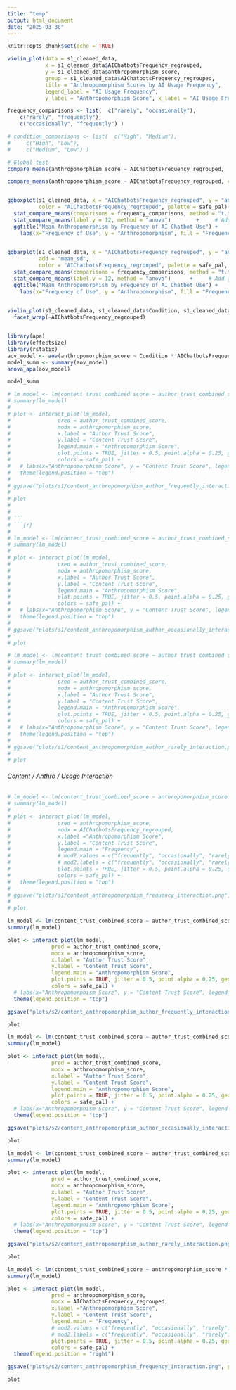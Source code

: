 ```yaml
---
title: "temp"
output: html_document
date: "2025-03-30"
---
```


```r
knitr::opts_chunk$set(echo = TRUE)
```


```r
violin_plot(data = s1_cleaned_data, 
            x = s1_cleaned_data$AIChatbotsFrequency_regrouped, 
            y = s1_cleaned_data$anthropomorphism_score, 
            group = s1_cleaned_data$AIChatbotsFrequency_regrouped, 
            title = "Anthropomorphism Scores by AI Usage Frequency", 
            legend_label = "AI Usage Frequency", 
            y_label = "Anthropomorphism Score", x_label = "AI Usage Frequency")

```

```r

frequency_comparisons <- list(  c("rarely", "occasionally"),
    c("rarely", "frequently"),
    c("occasionally", "frequently") )

# condition_comparisons <- list(  c("High", "Medium"),
#     c("High", "Low"),
#     c("Medium", "Low") )

# Global test
compare_means(anthropomorphism_score ~ AIChatbotsFrequency_regrouped,  data = s1_cleaned_data, method = "anova")

compare_means(anthropomorphism_score ~ AIChatbotsFrequency_regrouped, comparisons = frequency_comparisons, data = s1_cleaned_data,  method = "t.test")


ggboxplot(s1_cleaned_data, x = "AIChatbotsFrequency_regrouped", y = "anthropomorphism_score",
          color = "AIChatbotsFrequency_regrouped", palette = safe_pal)+ 
  stat_compare_means(comparisons = frequency_comparisons, method = "t.test", label = "p.signif") + # Add pairwise comparisons p-value
  stat_compare_means(label.y = 12, method = "anova")        +     # Add global p-value
  ggtitle("Mean Anthropomorphism by Frequency of AI Chatbot Use") + 
    labs(x="Frequency of Use", y = "Anthropomorphism", fill = "Frequency of Use")
  

ggbarplot(s1_cleaned_data, x = "AIChatbotsFrequency_regrouped", y = "anthropomorphism_score",
          add = "mean_sd",        
          color = "AIChatbotsFrequency_regrouped", palette = safe_pal, position = position_dodge(0.8))+ 
  stat_compare_means(comparisons = frequency_comparisons, method = "t.test", label = "p.signif") + # Add pairwise comparisons p-value
  stat_compare_means(label.y = 12, method = "anova")      +     # Add global p-value
  ggtitle("Mean Anthropomorphism by Frequency of AI Chatbot Use") + 
    labs(x="Frequency of Use", y = "Anthropomorphism", fill = "Frequency of Use")
  

violin_plot(s1_cleaned_data, s1_cleaned_data$Condition, s1_cleaned_data$anthropomorphism_score, s1_cleaned_data$Condition, "Anthropomorphism Scores") + 
  facet_wrap(~AIChatbotsFrequency_regrouped)



```

```r

library(apa)
library(effectsize)
library(rstatix)
aov_model <- aov(anthropomorphism_score ~ Condition * AIChatbotsFrequency_regrouped, data = s1_cleaned_data)
model_summ <- summary(aov_model)
anova_apa(aov_model)

model_summ


```


```r


# lm_model <- lm(content_trust_combined_score ~ author_trust_combined_score * anthropomorphism_score, data = s1_cleaned_data |> filter(AIChatbotsFrequency_regrouped == "frequently"))
# summary(lm_model)
# 
# plot <- interact_plot(lm_model, 
#               pred = author_trust_combined_score, 
#               modx = anthropomorphism_score,
#               x.label = "Author Trust Score",
#               y.label = "Content Trust Score",
#               legend.main = "Anthropomorphism Score",
#               plot.points = TRUE, jitter = 0.5, point.alpha = 0.25, geom="bar", 
#               colors = safe_pal) +
#   # labs(x="Anthropomorphism Score", y = "Content Trust Score", legend = "Author Trust Score")  +
#   theme(legend.position = "top")
# 
# ggsave("plots/s1/content_anthropomorphism_author_frequently_interaction.png", plot = plot, create.dir = TRUE)
# 
# plot
# 
# 
# ```
# ```{r}
# 
# lm_model <- lm(content_trust_combined_score ~ author_trust_combined_score * anthropomorphism_score, data = s1_cleaned_data |> filter(AIChatbotsFrequency_regrouped == "occasionally"))
# summary(lm_model)
# 
# plot <- interact_plot(lm_model, 
#               pred = author_trust_combined_score, 
#               modx = anthropomorphism_score,
#               x.label = "Author Trust Score",
#               y.label = "Content Trust Score",
#               legend.main = "Anthropomorphism Score",
#               plot.points = TRUE, jitter = 0.5, point.alpha = 0.25, geom="bar", 
#               colors = safe_pal) +
#   # labs(x="Anthropomorphism Score", y = "Content Trust Score", legend = "Author Trust Score")  +
#   theme(legend.position = "top")
# 
# ggsave("plots/s1/content_anthropomorphism_author_occasionally_interaction.png", plot = plot, create.dir = TRUE)
# 
# plot


```

```r

# lm_model <- lm(content_trust_combined_score ~ author_trust_combined_score * anthropomorphism_score, data = s1_cleaned_data |> filter(AIChatbotsFrequency_regrouped == "rarely"))
# summary(lm_model)
# 
# plot <- interact_plot(lm_model, 
#               pred = author_trust_combined_score, 
#               modx = anthropomorphism_score,
#               x.label = "Author Trust Score",
#               y.label = "Content Trust Score",
#               legend.main = "Anthropomorphism Score",
#               plot.points = TRUE, jitter = 0.5, point.alpha = 0.25, geom="bar", 
#               colors = safe_pal) +
#   # labs(x="Anthropomorphism Score", y = "Content Trust Score", legend = "Author Trust Score")  +
#   theme(legend.position = "top")
# 
# ggsave("plots/s1/content_anthropomorphism_author_rarely_interaction.png", plot = plot, create.dir = TRUE)
# 
# plot


```

###### Content / Anthro / Usage Interaction

```r

# lm_model <- lm(content_trust_combined_score ~ anthropomorphism_score * AIChatbotsFrequency_regrouped, data = s1_cleaned_data)
# summary(lm_model)
# 
# plot <- interact_plot(lm_model, 
#               pred = anthropomorphism_score, 
#               modx = AIChatbotsFrequency_regrouped,
#               x.label ="Anthropomorphism Score",
#               y.label = "Content Trust Score",
#               legend.main = "Frequency",
#               # mod2.values = c("frequently", "occasionally", "rarely"),
#               # mod2.labels = c("frequently", "occasionally", "rarely"),
#               plot.points = TRUE, jitter = 0.5, point.alpha = 0.25, geom="bar", 
#               colors = safe_pal) +
#   theme(legend.position = "top")
# 
# ggsave("plots/s1/content_anthropomorphism_frequency_interaction.png", plot = plot, create.dir = TRUE)
# 
# plot

```


```r

lm_model <- lm(content_trust_combined_score ~ author_trust_combined_score * anthropomorphism_score, data = s2_cleaned_data |> filter(AIChatbotsFrequency_regrouped == "frequently"))
summary(lm_model)

plot <- interact_plot(lm_model, 
              pred = author_trust_combined_score, 
              modx = anthropomorphism_score,
              x.label = "Author Trust Score",
              y.label = "Content Trust Score",
              legend.main = "Anthropomorphism Score",
              plot.points = TRUE, jitter = 0.5, point.alpha = 0.25, geom="bar", 
              colors = safe_pal) +
  # labs(x="Anthropomorphism Score", y = "Content Trust Score", legend = "Author Trust Score")  +
  theme(legend.position = "top")

ggsave("plots/s2/content_anthropomorphism_author_frequently_interaction.png", plot = plot, create.dir = TRUE)

plot


```
```r

lm_model <- lm(content_trust_combined_score ~ author_trust_combined_score * anthropomorphism_score, data = s2_cleaned_data |> filter(AIChatbotsFrequency_regrouped == "occasionally"))
summary(lm_model)

plot <- interact_plot(lm_model, 
              pred = author_trust_combined_score, 
              modx = anthropomorphism_score,
              x.label = "Author Trust Score",
              y.label = "Content Trust Score",
              legend.main = "Anthropomorphism Score",
              plot.points = TRUE, jitter = 0.5, point.alpha = 0.25, geom="bar", 
              colors = safe_pal) +
  # labs(x="Anthropomorphism Score", y = "Content Trust Score", legend = "Author Trust Score")  +
  theme(legend.position = "top")

ggsave("plots/s2/content_anthropomorphism_author_occasionally_interaction.png", plot = plot, create.dir = TRUE)

plot


```

```r

lm_model <- lm(content_trust_combined_score ~ author_trust_combined_score * anthropomorphism_score, data = s2_cleaned_data |> filter(AIChatbotsFrequency_regrouped == "rarely"))
summary(lm_model)

plot <- interact_plot(lm_model, 
              pred = author_trust_combined_score, 
              modx = anthropomorphism_score,
              x.label = "Author Trust Score",
              y.label = "Content Trust Score",
              legend.main = "Anthropomorphism Score",
              plot.points = TRUE, jitter = 0.5, point.alpha = 0.25, geom="bar", 
              colors = safe_pal) +
  # labs(x="Anthropomorphism Score", y = "Content Trust Score", legend = "Author Trust Score")  +
  theme(legend.position = "top")

ggsave("plots/s2/content_anthropomorphism_author_rarely_interaction.png", plot = plot, create.dir = TRUE)

plot


```

```r

lm_model <- lm(content_trust_combined_score ~ anthropomorphism_score * AIChatbotsFrequency_regrouped, data = s2_cleaned_data)
summary(lm_model)

plot <- interact_plot(lm_model, 
              pred = anthropomorphism_score, 
              modx = AIChatbotsFrequency_regrouped,
              x.label ="Anthropomorphism Score",
              y.label = "Content Trust Score",
              legend.main = "Frequency",
              # mod2.values = c("frequently", "occasionally", "rarely"),
              # mod2.labels = c("frequently", "occasionally", "rarely"),
              plot.points = TRUE, jitter = 0.5, point.alpha = 0.25, geom="bar", 
              colors = safe_pal) +
  theme(legend.position = "right")

ggsave("plots/s2/content_anthropomorphism_frequency_interaction.png", plot = plot, create.dir = TRUE)

plot

```
